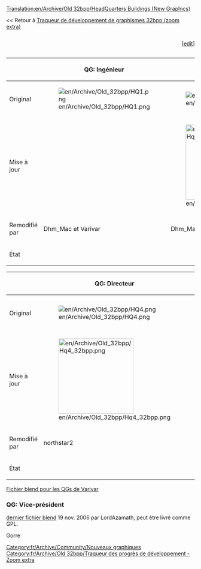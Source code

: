 [[Translation:en/Archive/Old 32bpp/HeadQuarters Buildings (New Graphics)]]


<< Retour à [[fr/Archive/Old 32bpp/Traqueur de développement de graphismes 32bpp (zoom extra)|Traqueur de développement de graphismes 32bpp (zoom extra)]]

<div><div style="display: table-cell; width:100%">{{fr/Archive/Old 32bpp/Barre de progression du traqueur 32bpp|quartier général}}</div><div style="display: table-cell">[<span class="plainlinks">[http://wiki.openttd.org/?title=Template:Barre_de_progression_du_traqueur_32bpp/Fr&action=edit edit]</span>]</div></div>


{{fr/Archive/Old 32bpp/Clé de sprite du tracker}}


{| border=1 style="background:#e7ebff;"
!
!QG: Ingénieur
!QG: Gestionnaire de trafic
!QG: Coordinateur de trafic
|-
!Original
|[[File:en/Archive/Old 32bpp/HQ1.png]]
|[[File:en/Archive/Old 32bpp/HQ2.png]]
|[[File:en/Archive/Old 32bpp/HQ3.png]]
|-
!Mise à jour
|
|[[File:en/Archive/Old 32bpp/Hq2 32bpp.png|200px]]
|[[File:en/Archive/Old 32bpp/Hq3 32bpp.png|200px]]
|-
!Remodifié par
|Dhm_Mac et Varivar
|Dhm_Mac et Varivar
|Dhm_Mac et Varivar
|-
!État
{{fr/Archive/Old 32bpp/Fait}}
{{fr/Archive/Old 32bpp/Fait}}
{{fr/Archive/Old 32bpp/Fait}}
|}

{| border=1 style="background:#e7ebff;"
!
!QG: Directeur
!QG: Vice-président
!Statue
|-
!Original
|[[File:en/Archive/Old 32bpp/HQ4.png]]
|[[File:en/Archive/Old 32bpp/HQ5.png]]
|[[File:en/Archive/Old 32bpp/Company Statue.png]]
|-
!Mise à jour
|[[File:en/Archive/Old 32bpp/Hq4 32bpp.png|200px]]
|
|[[File:en/Archive/Old 32bpp/Statue2.png|200px]]
|-
!Remodifié par
|northstar2
|
|Dhm_Mac
|-
!État
{{fr/Archive/Old 32bpp/Fait}}
{{fr/Archive/Old 32bpp/Non réclamé}}
{{fr/Archive/Old 32bpp/Fait}}
|}

[http://www.tt-forums.net/viewtopic.php?p=732303#p732303 Fichier blend pour les QGs de Varivar]
===QG: Vice-président===
[http://www.tt-forums.net/viewtopic.php?p=670788#p670788 dernier fichier blend] 19 nov. 2006 par LordAzamath, peut être livré comme GPL.

Gorre


{{fr/Archive/Old 32bpp/Navbox Développement graphique}}

[[Category:fr/Archive/Community/Nouveaux graphiques]][[Category:fr/Archive/Old 32bpp/Traqueur des progrès de développement - Zoom extra]]